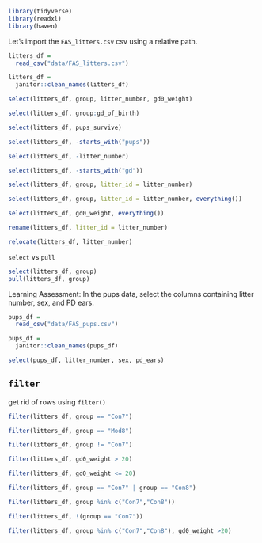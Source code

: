 
```r
library(tidyverse)
library(readxl)
library(haven)
```


  
Let's import the `FAS_litters.csv` csv using a relative path. 
  
```r
litters_df =
  read_csv("data/FAS_litters.csv")

litters_df =
  janitor::clean_names(litters_df)
``` 

```r
select(litters_df, group, litter_number, gd0_weight)

select(litters_df, group:gd_of_birth)

select(litters_df, pups_survive)

select(litters_df, -starts_with("pups"))

select(litters_df, -litter_number)

select(litters_df, -starts_with("gd"))

select(litters_df, group, litter_id = litter_number)

select(litters_df, group, litter_id = litter_number, everything())

select(litters_df, gd0_weight, everything())
```


```r
rename(litters_df, litter_id = litter_number)

relocate(litters_df, litter_number)
```

`select` vs `pull`

```r
select(litters_df, group)
pull(litters_df, group)
```


Learning Assessment: In the pups data, select the columns containing litter number, sex, and PD ears. 

```r
pups_df =
  read_csv("data/FAS_pups.csv")

pups_df =
  janitor::clean_names(pups_df)

select(pups_df, litter_number, sex, pd_ears)
```

## `filter`

get rid of rows using `filter()`

```r
filter(litters_df, group == "Con7")

filter(litters_df, group == "Mod8")

filter(litters_df, group != "Con7")

filter(litters_df, gd0_weight > 20)

filter(litters_df, gd0_weight <= 20)

filter(litters_df, group == "Con7" | group == "Con8")

filter(litters_df, group %in% c("Con7","Con8"))

filter(litters_df, !(group == "Con7"))

filter(litters_df, group %in% c("Con7","Con8"), gd0_weight >20)
```




